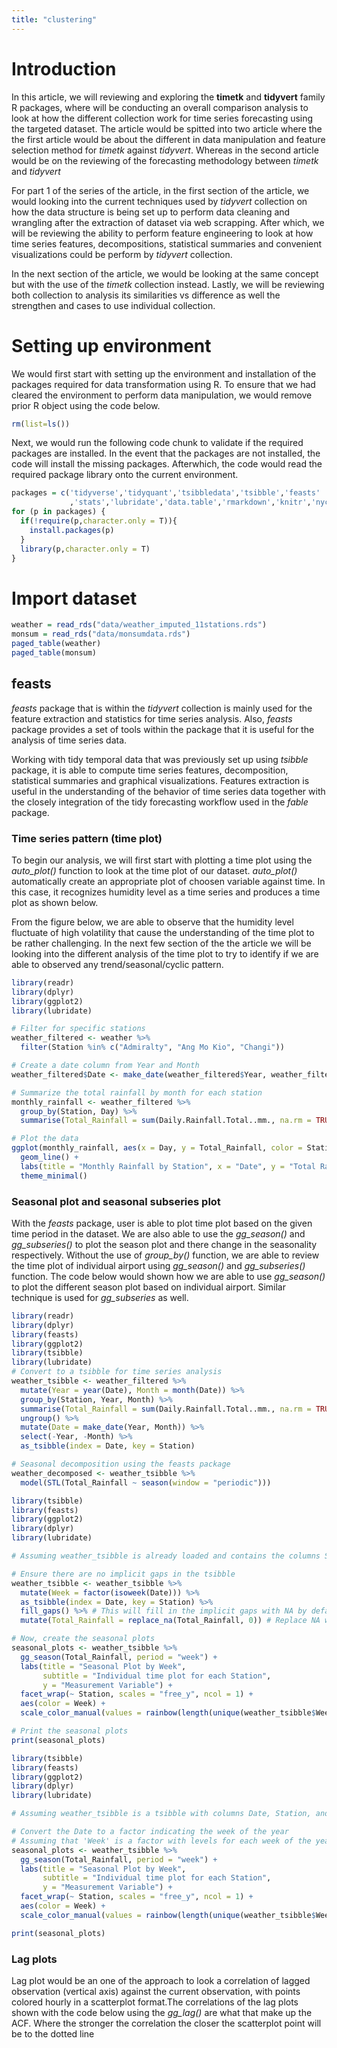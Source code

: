 ```yaml
---
title: "clustering"
---
```


# Introduction

In this article, we will reviewing and exploring the **timetk** and **tidyvert** family R packages, where will be conducting an overall comparison analysis to look at how the different collection work for time series forecasting using the targeted dataset. The article would be spitted into two article where the the first article would be about the different in data manipulation and feature selection method for *timetk* against *tidyvert*. Whereas in the second article would be on the reviewing of the forecasting methodology between *timetk* and *tidyvert*

For part 1 of the series of the article, in the first section of the article, we would looking into the current techniques used by *tidyvert* collection on how the data structure is being set up to perform data cleaning and wrangling after the extraction of dataset via web scrapping. After which, we will be reviewing the ability to perform feature engineering to look at how time series features, decompositions, statistical summaries and convenient visualizations could be perform by *tidyvert* collection.

In the next section of the article, we would be looking at the same concept but with the use of the *timetk* collection instead. Lastly, we will be reviewing both collection to analysis its similarities vs difference as well the strengthen and cases to use individual collection.

# Setting up environment

We would first start with setting up the environment and installation of the packages required for data transformation using R. To ensure that we had cleared the environment to perform data manipulation, we would remove prior R object using the code below.

```r
rm(list=ls())
```

Next, we would run the following code chunk to validate if the required packages are installed. In the event that the packages are not installed, the code will install the missing packages. Afterwhich, the code would read the required package library onto the current environment.

```r
packages = c('tidyverse','tidyquant','tsibbledata','tsibble','feasts'
             ,'stats','lubridate','data.table','rmarkdown','knitr','nycflights13')
for (p in packages) {
  if(!require(p,character.only = T)){
    install.packages(p)
  }
  library(p,character.only = T)
}
```

# Import dataset

```r
weather = read_rds("data/weather_imputed_11stations.rds")
monsum = read_rds("data/monsumdata.rds")
paged_table(weather)
paged_table(monsum)
```

## **feasts**

*feasts* package that is within the *tidyvert* collection is mainly used for the feature extraction and statistics for time series analysis. Also, *feasts* package provides a set of tools within the package that it is useful for the analysis of time series data.

Working with tidy temporal data that was previously set up using *tsibble* package, it is able to compute time series features, decomposition, statistical summaries and graphical visualizations. Features extraction is useful in the understanding of the behavior of time series data together with the closely integration of the tidy forecasting workflow used in the *fable* package.

### **Time series pattern (time plot)**

To begin our analysis, we will first start with plotting a time plot using the *auto_plot()* function to look at the time plot of our dataset. *auto_plot()* automatically create an appropriate plot of choosen variable against time. In this case, it recognizes humidity level as a time series and produces a time plot as shown below.

From the figure below, we are able to observe that the humidity level fluctuate of high volatility that cause the understanding of the time plot to be rather challenging. In the next few section of the the article we will be looking into the different analysis of the time plot to try to identify if we are able to observed any trend/seasonal/cyclic pattern.

```r
library(readr)
library(dplyr)
library(ggplot2)
library(lubridate)

# Filter for specific stations
weather_filtered <- weather %>% 
  filter(Station %in% c("Admiralty", "Ang Mo Kio", "Changi"))

# Create a date column from Year and Month
weather_filtered$Date <- make_date(weather_filtered$Year, weather_filtered$Month)

# Summarize the total rainfall by month for each station
monthly_rainfall <- weather_filtered %>%
  group_by(Station, Day) %>%
  summarise(Total_Rainfall = sum(Daily.Rainfall.Total..mm., na.rm = TRUE))

# Plot the data
ggplot(monthly_rainfall, aes(x = Day, y = Total_Rainfall, color = Station)) +
  geom_line() +
  labs(title = "Monthly Rainfall by Station", x = "Date", y = "Total Rainfall (mm)") +
  theme_minimal()

```

### **Seasonal plot and seasonal subseries plot**

With the *feasts* package, user is able to plot time plot based on the given time period in the dataset. We are also able to use the *gg_season()* and *gg_subseries()* to plot the season plot and there change in the seasonality respectively. Without the use of *group_by()* function, we are able to review the time plot of individual airport using *gg_season()* and *gg_subseries()* function. The code below would shown how we are able to use *gg_season()* to plot the different season plot based on individual airport. Similar technique is used for *gg_subseries* as well.

```r
library(readr)
library(dplyr)
library(feasts)
library(ggplot2)
library(tsibble)
library(lubridate)
# Convert to a tsibble for time series analysis
weather_tsibble <- weather_filtered %>%
  mutate(Year = year(Date), Month = month(Date)) %>%
  group_by(Station, Year, Month) %>%
  summarise(Total_Rainfall = sum(Daily.Rainfall.Total..mm., na.rm = TRUE)) %>%
  ungroup() %>%
  mutate(Date = make_date(Year, Month)) %>%
  select(-Year, -Month) %>%
  as_tsibble(index = Date, key = Station)

# Seasonal decomposition using the feasts package
weather_decomposed <- weather_tsibble %>%
  model(STL(Total_Rainfall ~ season(window = "periodic")))
```

```r
library(tsibble)
library(feasts)
library(ggplot2)
library(dplyr)
library(lubridate)

# Assuming weather_tsibble is already loaded and contains the columns Station, Date, and Total_Rainfall

# Ensure there are no implicit gaps in the tsibble
weather_tsibble <- weather_tsibble %>%
  mutate(Week = factor(isoweek(Date))) %>%
  as_tsibble(index = Date, key = Station) %>%
  fill_gaps() %>% # This will fill in the implicit gaps with NA by default
  mutate(Total_Rainfall = replace_na(Total_Rainfall, 0)) # Replace NA with 0 or use another method to handle NAs

# Now, create the seasonal plots
seasonal_plots <- weather_tsibble %>%
  gg_season(Total_Rainfall, period = "week") +
  labs(title = "Seasonal Plot by Week",
       subtitle = "Individual time plot for each Station",
       y = "Measurement Variable") +
  facet_wrap(~ Station, scales = "free_y", ncol = 1) +
  aes(color = Week) +
  scale_color_manual(values = rainbow(length(unique(weather_tsibble$Week))))

# Print the seasonal plots
print(seasonal_plots)


```

```r
library(tsibble)
library(feasts)
library(ggplot2)
library(dplyr)
library(lubridate)

# Assuming weather_tsibble is a tsibble with columns Date, Station, and the measurement variable, e.g., Rainfall

# Convert the Date to a factor indicating the week of the year
# Assuming that 'Week' is a factor with levels for each week of the year
seasonal_plots <- weather_tsibble %>%
  gg_season(Total_Rainfall, period = "week") +
  labs(title = "Seasonal Plot by Week",
       subtitle = "Individual time plot for each Station",
       y = "Measurement Variable") +
  facet_wrap(~ Station, scales = "free_y", ncol = 1) +
  aes(color = Week) +
  scale_color_manual(values = rainbow(length(unique(weather_tsibble$Week))))

print(seasonal_plots)
```

### **Lag plots**

Lag plot would be an one of the approach to look a correlation of lagged observation (vertical axis) against the current observation, with points colored hourly in a scatterplot format.The correlations of the lag plots shown with the code below using the *gg_lag()* are what that make up the ACF. Where the stronger the correlation the closer the scatterplot point will be to the dotted line
